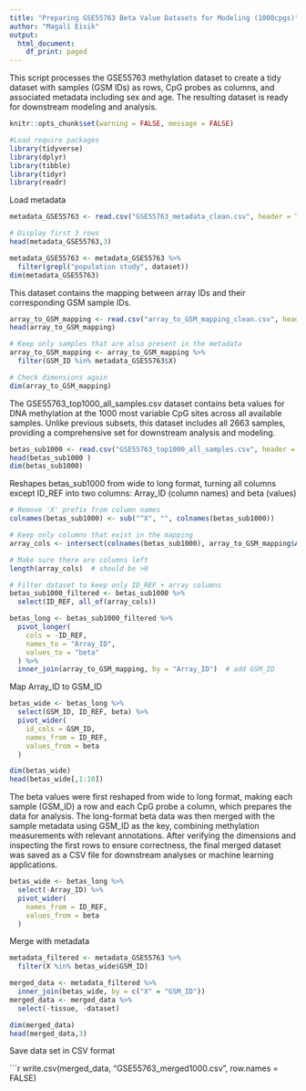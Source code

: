 ---
title: "Preparing GSE55763 Beta Value Datasets for Modeling (1000cpgs)"
author: "Magalí Eisik"
output:
  html_document:
    df_print: paged
---

This script processes the GSE55763 methylation dataset to create a tidy dataset with samples (GSM IDs) as rows, CpG probes as columns, and associated metadata including sex and age. The resulting dataset is ready for downstream modeling and analysis.

```{r setup, include=FALSE}
knitr::opts_chunk$set(warning = FALSE, message = FALSE)

#Load require packages
library(tidyverse)
library(dplyr)
library(tibble)
library(tidyr)
library(readr)
```

Load metadata


```{r}
metadata_GSE55763 <- read.csv("GSE55763_metadata_clean.csv", header = TRUE, stringsAsFactors = FALSE)

# Display first 3 rows
head(metadata_GSE55763,3)
```



```{r, echo=FALSE}
metadata_GSE55763 <- metadata_GSE55763 %>%
  filter(grepl("population study", dataset))
dim(metadata_GSE55763)

```

This dataset contains the mapping between array IDs and their corresponding GSM sample IDs.

```{r}
array_to_GSM_mapping <- read.csv("array_to_GSM_mapping_clean.csv", header = TRUE, stringsAsFactors = FALSE)
head(array_to_GSM_mapping)

```




```{r,echo=FALSE}
# Keep only samples that are also present in the metadata
array_to_GSM_mapping <- array_to_GSM_mapping %>%
  filter(GSM_ID %in% metadata_GSE55763$X)

# Check dimensions again
dim(array_to_GSM_mapping)
```

The GSE55763_top1000_all_samples.csv dataset contains beta values for DNA methylation at the 1000 most variable CpG sites across all available samples. Unlike previous subsets, this dataset includes all 2663 samples, providing a comprehensive set for downstream analysis and modeling.

```{r}
betas_sub1000 <- read.csv("GSE55763_top1000_all_samples.csv", header = TRUE, stringsAsFactors = FALSE)
head(betas_sub1000 )
dim(betas_sub1000)

```

Reshapes betas_sub1000 from wide to long format, turning all columns except ID_REF into two columns: Array_ID (column names) and beta (values)



```{r,echo=FALSE}
# Remove 'X' prefix from column names
colnames(betas_sub1000) <- sub("^X", "", colnames(betas_sub1000))

# Keep only columns that exist in the mapping
array_cols <- intersect(colnames(betas_sub1000), array_to_GSM_mapping$Array_ID)

# Make sure there are columns left
length(array_cols)  # should be >0

# Filter dataset to keep only ID_REF + array columns
betas_sub1000_filtered <- betas_sub1000 %>%
  select(ID_REF, all_of(array_cols))
```




```{r}
betas_long <- betas_sub1000_filtered %>%
  pivot_longer(
    cols = -ID_REF,
    names_to = "Array_ID",
    values_to = "beta"
  ) %>%
  inner_join(array_to_GSM_mapping, by = "Array_ID")  # add GSM_ID

```

Map Array_ID to GSM_ID


```{r}
betas_wide <- betas_long %>%
  select(GSM_ID, ID_REF, beta) %>%
  pivot_wider(
    id_cols = GSM_ID,
    names_from = ID_REF,
    values_from = beta
  )

dim(betas_wide)  
head(betas_wide[,1:10])

```



The beta values were first reshaped from wide to long format, making each sample (GSM_ID) a row and each CpG probe a column, which prepares the data for analysis. The long-format beta data was then merged with the sample metadata using GSM_ID as the key, combining methylation measurements with relevant annotations. After verifying the dimensions and inspecting the first rows to ensure correctness, the final merged dataset was saved as a CSV file for downstream analyses or machine learning applications.

```{r}
betas_wide <- betas_long %>%
  select(-Array_ID) %>%
  pivot_wider(
    names_from = ID_REF,
    values_from = beta
  )
```

Merge with metadata

```{r}
metadata_filtered <- metadata_GSE55763 %>%
  filter(X %in% betas_wide$GSM_ID)

merged_data <- metadata_filtered %>%
  inner_join(betas_wide, by = c("X" = "GSM_ID"))
merged_data <- merged_data %>%
  select(-tissue, -dataset)

dim(merged_data)  
head(merged_data,3)
```

Save data set in CSV format

```{r}
write.csv(merged_data, "GSE55763_merged1000.csv", row.names = FALSE)